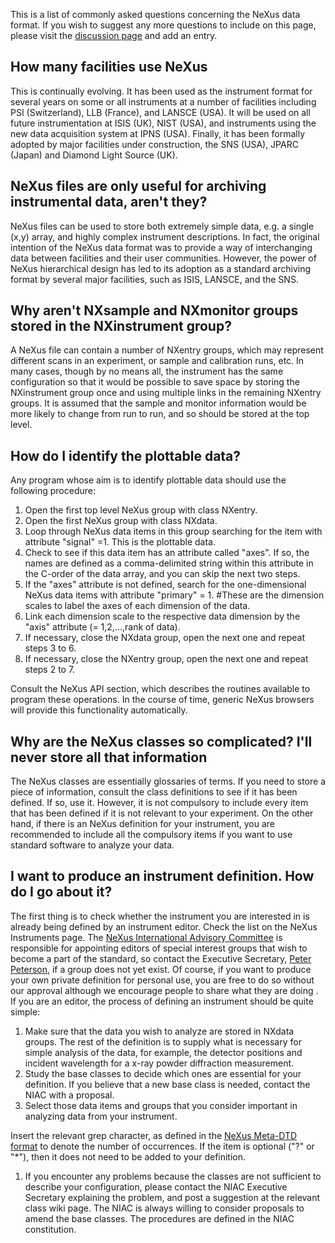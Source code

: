 This is a list of commonly asked questions concerning the NeXus data format.  If you wish to suggest any more questions to include on this page, please visit the [[Talk:FAQ|discussion page]] and add an entry.
== How many facilities use NeXus==
This is continually evolving. It has been used as the instrument format for several years on some or all instruments at a number of facilities including PSI (Switzerland), LLB (France), and LANSCE (USA). It will be used on all future instrumentation at ISIS (UK), NIST (USA), and instruments using the new data acquisition system at IPNS (USA). Finally, it has been formally adopted by major facilities under construction, the SNS (USA), JPARC (Japan) and Diamond Light Source (UK).

==NeXus files are only useful for archiving instrumental data, aren't they?==
NeXus files can be used to store both extremely simple data, e.g. a single (x,y) array, and highly complex instrument descriptions. In fact, the original intention of the NeXus data format was to provide a way of interchanging data between facilities and their user communities. However, the power of NeXus hierarchical design has led to its adoption as a standard archiving format by several major facilities, such as ISIS, LANSCE, and the SNS.

==Why aren't NXsample and NXmonitor groups stored in the NXinstrument group?==
A NeXus file can contain a number of NXentry groups, which may represent different scans in an experiment, or sample and calibration runs, etc. In many cases, though by no means all, the instrument has the same configuration so that it would be possible to save space by storing the NXinstrument group once and using multiple links in the remaining NXentry groups. It is assumed that the sample and monitor information would be more likely to change from run to run, and so should be stored at the top level.

==How do I identify the plottable data?==
Any program whose aim is to identify plottable data should use the following procedure:
#Open the first top level NeXus group with class NXentry.
#Open the first NeXus group with class NXdata.
#Loop through NeXus data items in this group searching for the item with attribute "signal" =1. This is the plottable data.
#Check to see if this data item has an attribute called "axes". If so, the names are defined as a comma-delimited string within this attribute in the C-order of the data array, and you can skip the next two steps.
#If the "axes" attribute is not defined, search for the one-dimensional NeXus data items with attribute "primary" = 1. #These are the dimension scales to label the axes of each dimension of the data.
#Link each dimension scale to the respective data dimension by the "axis" attribute (= 1,2,...,rank of data).
#If necessary, close the NXdata group, open the next one and repeat steps 3 to 6.
#If necessary, close the NXentry group, open the next one and repeat steps 2 to 7.
Consult the NeXus API section, which describes the routines available to program these operations. In the course of time, generic NeXus browsers will provide this functionality automatically.

==Why are the NeXus classes so complicated? I'll never store all that information==
The NeXus classes are essentially glossaries of terms. If you need to store a piece of information, consult the class definitions to see if it has been defined. If so, use it. However, it is not compulsory to include every item that has been defined if it is not relevant to your experiment. On the other hand, if there is an NeXus definition for your instrument, you are recommended to include all the compulsory items if you want to use standard software to analyze your data.

==I want to produce an instrument definition. How do I go about it?==
The first thing is to check whether the instrument you are interested in is already being defined by an instrument editor. Check the list on the NeXus Instruments page. The [[NIAC|NeXus International Advisory Committee]] is responsible for appointing editors of special interest groups that wish to become a part of the standard, so contact the Executive Secretary, [[User:Pfpeterson|Peter Peterson]], if a group does not yet exist. Of course, if you want to produce your own private definition for personal use, you are free to do so without our approval although we encourage people to share what they are doing
.
If you are an editor, the process of defining an instrument should be quite simple:
#Make sure that the data you wish to analyze are stored in NXdata groups. The rest of the definition is to supply what is necessary for simple analysis of the data, for example, the detector positions and incident wavelength for a x-ray powder diffraction measurement.
#Study the base classes to decide which ones are essential for your definition. If you believe that a new base class is needed, contact the NIAC with a proposal.
#Select those data items and groups that you consider important in analyzing data from your instrument.
Insert the relevant grep character, as defined in the [[Metaformat|NeXus Meta-DTD format]] to denote the number of occurrences. If the item is optional ("?" or "*"), then it does not need to be added to your definition.
#If you encounter any problems because the classes are not sufficient to describe your configuration, please contact the NIAC Executive Secretary explaining the problem, and post a suggestion at the relevant class wiki page. The NIAC is always willing to consider proposals to amend the base classes. The procedures are defined in the NIAC constitution.